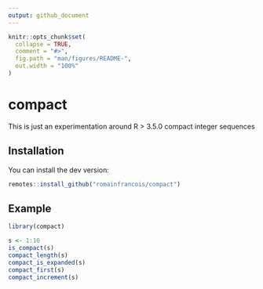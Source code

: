 ```yaml
---
output: github_document
---
```


<!-- README.md is generated from README.Rmd. Please edit that file -->

```r
knitr::opts_chunk$set(
  collapse = TRUE,
  comment = "#>",
  fig.path = "man/figures/README-",
  out.width = "100%"
)
```
# compact

<!-- badges: start -->
<!-- badges: end -->

This is just an experimentation around R > 3.5.0 compact integer sequences

## Installation

You can install the dev version: 

``` r
remotes::install_github("romainfrancois/compact")
```

## Example

```r
library(compact)

s <- 1:10
is_compact(s)
compact_length(s)
compact_is_expanded(s)
compact_first(s)
compact_increment(s)
```

